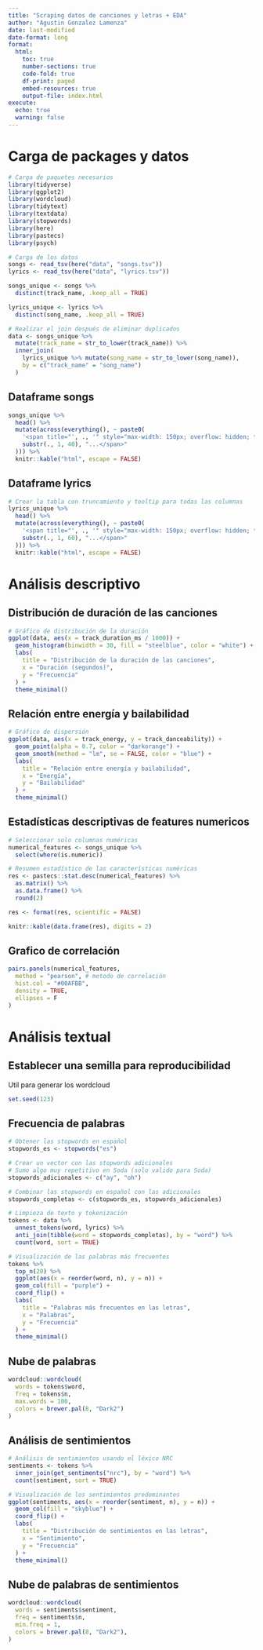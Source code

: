 ```yaml
---
title: "Scraping datos de canciones y letras + EDA"
author: "Agustin Gonzalez Lamenza"
date: last-modified
date-format: long
format: 
  html:
    toc: true
    number-sections: true
    code-fold: true
    df-print: paged
    embed-resources: true
    output-file: index.html
execute:
  echo: true
  warning: false
---
```


# Carga de packages y datos

```r
# Carga de paquetes necesarios
library(tidyverse)
library(ggplot2)
library(wordcloud)
library(tidytext)
library(textdata)
library(stopwords)
library(here)
library(pastecs)
library(psych)

# Carga de los datos
songs <- read_tsv(here("data", "songs.tsv"))
lyrics <- read_tsv(here("data", "lyrics.tsv"))

songs_unique <- songs %>%
  distinct(track_name, .keep_all = TRUE)

lyrics_unique <- lyrics %>%
  distinct(song_name, .keep_all = TRUE)

# Realizar el join después de eliminar duplicados
data <- songs_unique %>%
  mutate(track_name = str_to_lower(track_name)) %>%
  inner_join(
    lyrics_unique %>% mutate(song_name = str_to_lower(song_name)),
    by = c("track_name" = "song_name")
  )
```

## Dataframe songs

```r
songs_unique %>%
  head() %>%
  mutate(across(everything(), ~ paste0(
    '<span title="', ., '" style="max-width: 150px; overflow: hidden; text-overflow: ellipsis; white-space: nowrap;">',
    substr(., 1, 40), "...</span>"
  ))) %>%
  knitr::kable("html", escape = FALSE)
```

## Dataframe lyrics

```r
# Crear la tabla con truncamiento y tooltip para todas las columnas
lyrics_unique %>%
  head() %>%
  mutate(across(everything(), ~ paste0(
    '<span title="', ., '" style="max-width: 150px; overflow: hidden; text-overflow: ellipsis; white-space: nowrap;">',
    substr(., 1, 60), "...</span>"
  ))) %>%
  knitr::kable("html", escape = FALSE)
```

# Análisis descriptivo

## Distribución de duración de las canciones

```r
# Gráfico de distribución de la duración
ggplot(data, aes(x = track_duration_ms / 1000)) +
  geom_histogram(binwidth = 30, fill = "steelblue", color = "white") +
  labs(
    title = "Distribución de la duración de las canciones",
    x = "Duración (segundos)",
    y = "Frecuencia"
  ) +
  theme_minimal()
```

## Relación entre energía y bailabilidad

```r
# Gráfico de dispersión
ggplot(data, aes(x = track_energy, y = track_danceability)) +
  geom_point(alpha = 0.7, color = "darkorange") +
  geom_smooth(method = "lm", se = FALSE, color = "blue") +
  labs(
    title = "Relación entre energía y bailabilidad",
    x = "Energía",
    y = "Bailabilidad"
  ) +
  theme_minimal()
```

## Estadísticas descriptivas de features numericos

```r
# Seleccionar solo columnas numéricas
numerical_features <- songs_unique %>%
  select(where(is.numeric))

# Resumen estadístico de las características numéricas
res <- pastecs::stat.desc(numerical_features) %>%
  as.matrix() %>%
  as.data.frame() %>%
  round(2)

res <- format(res, scientific = FALSE)

knitr::kable(data.frame(res), digits = 2)
```

## Grafico de correlación

```r
pairs.panels(numerical_features,
  method = "pearson", # metodo de correlación
  hist.col = "#00AFBB",
  density = TRUE,
  ellipses = F
)
```

# Análisis textual

## Establecer una semilla para reproducibilidad
Util para generar los wordcloud

```r
set.seed(123)
```


## Frecuencia de palabras

```r
# Obtener las stopwords en español
stopwords_es <- stopwords("es")

# Crear un vector con las stopwords adicionales
# Sumo algo muy repetitivo en Soda (solo valido para Soda)
stopwords_adicionales <- c("ay", "oh")

# Combinar las stopwords en español con las adicionales
stopwords_completas <- c(stopwords_es, stopwords_adicionales)

# Limpieza de texto y tokenización
tokens <- data %>%
  unnest_tokens(word, lyrics) %>%
  anti_join(tibble(word = stopwords_completas), by = "word") %>%
  count(word, sort = TRUE)

# Visualización de las palabras más frecuentes
tokens %>%
  top_n(20) %>%
  ggplot(aes(x = reorder(word, n), y = n)) +
  geom_col(fill = "purple") +
  coord_flip() +
  labs(
    title = "Palabras más frecuentes en las letras",
    x = "Palabras",
    y = "Frecuencia"
  ) +
  theme_minimal()
```

## Nube de palabras

```r
wordcloud::wordcloud(
  words = tokens$word,
  freq = tokens$n,
  max.words = 100,
  colors = brewer.pal(8, "Dark2")
)
```

## Análisis de sentimientos

```r
# Análisis de sentimientos usando el léxico NRC
sentiments <- tokens %>%
  inner_join(get_sentiments("nrc"), by = "word") %>%
  count(sentiment, sort = TRUE)

# Visualización de los sentimientos predominantes
ggplot(sentiments, aes(x = reorder(sentiment, n), y = n)) +
  geom_col(fill = "skyblue") +
  coord_flip() +
  labs(
    title = "Distribución de sentimientos en las letras",
    x = "Sentimiento",
    y = "Frecuencia"
  ) +
  theme_minimal()
```

## Nube de palabras de sentimientos

```r
wordcloud::wordcloud(
  words = sentiments$sentiment,
  freq = sentiments$n,
  min.freq = 1,
  colors = brewer.pal(8, "Dark2"),
)
```